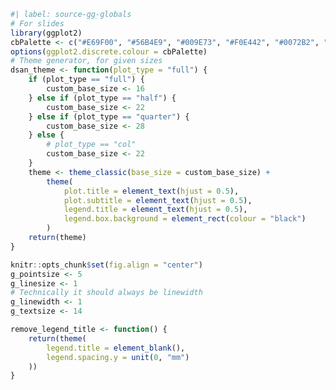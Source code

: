 ::: {.hidden}

```r
#| label: source-gg-globals
# For slides
library(ggplot2)
cbPalette <- c("#E69F00", "#56B4E9", "#009E73", "#F0E442", "#0072B2", "#D55E00", "#CC79A7")
options(ggplot2.discrete.colour = cbPalette)
# Theme generator, for given sizes
dsan_theme <- function(plot_type = "full") {
    if (plot_type == "full") {
        custom_base_size <- 16
    } else if (plot_type == "half") {
        custom_base_size <- 22
    } else if (plot_type == "quarter") {
        custom_base_size <- 28
    } else {
        # plot_type == "col"
        custom_base_size <- 22
    }
    theme <- theme_classic(base_size = custom_base_size) +
        theme(
            plot.title = element_text(hjust = 0.5),
            plot.subtitle = element_text(hjust = 0.5),
            legend.title = element_text(hjust = 0.5),
            legend.box.background = element_rect(colour = "black")
        )
    return(theme)
}

knitr::opts_chunk$set(fig.align = "center")
g_pointsize <- 5
g_linesize <- 1
# Technically it should always be linewidth
g_linewidth <- 1
g_textsize <- 14

remove_legend_title <- function() {
    return(theme(
        legend.title = element_blank(),
        legend.spacing.y = unit(0, "mm")
    ))
}
```

:::